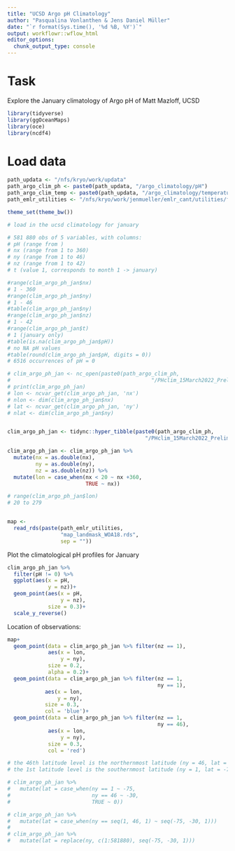 ```yaml
---
title: "UCSD Argo pH Climatology"
author: "Pasqualina Vonlanthen & Jens Daniel Müller"
date: "`r format(Sys.time(), '%d %B, %Y')`"
output: workflowr::wflow_html
editor_options:
  chunk_output_type: console
---
```


# Task 

Explore the January climatology of Argo pH of Matt Mazloff, UCSD 

```r
library(tidyverse)
library(ggOceanMaps)
library(oce)
library(ncdf4)
```

# Load data 

```r
path_updata <- "/nfs/kryo/work/updata"
path_argo_clim_ph <- paste0(path_updata, "/argo_climatology/pH")
path_argo_clim_temp <- paste0(path_updata, "/argo_climatology/temperature")
path_emlr_utilities <- "/nfs/kryo/work/jenmueller/emlr_cant/utilities/files/"

theme_set(theme_bw())
```


```r

# load in the ucsd climatology for january

# 581 880 obs of 5 variables, with columns:
# pH (range from )
# nx (range from 1 to 360)
# ny (range from 1 to 46)
# nz (range from 1 to 42)
# t (value 1, corresponds to month 1 -> january)

#range(clim_argo_ph_jan$nx)
# 1 - 360 
#range(clim_argo_ph_jan$ny)
# 1 - 46
#table(clim_argo_ph_jan$ny)
#range(clim_argo_ph_jan$nz)
# 1 - 42 
#range(clim_argo_ph_jan$t)
# 1 (january only)
#table(is.na(clim_argo_ph_jan$pH))
# no NA pH values
#table(round(clim_argo_ph_jan$pH, digits = 0))
# 6516 occurrences of pH = 0

# clim_argo_ph_jan <- nc_open(paste0(path_argo_clim_ph,
#                                             "/PHclim_15March2022_Prelim.nc"))
# print(clim_argo_ph_jan)
# lon <- ncvar_get(clim_argo_ph_jan, 'nx')
# nlon <- dim(clim_argo_ph_jan$nx)
# lat <- ncvar_get(clim_argo_ph_jan, 'ny')
# nlat <- dim(clim_argo_ph_jan$ny)


clim_argo_ph_jan <- tidync::hyper_tibble(paste0(path_argo_clim_ph,
                                            "/PHclim_15March2022_Prelim.nc"))

clim_argo_ph_jan <- clim_argo_ph_jan %>% 
  mutate(nx = as.double(nx),
         ny = as.double(ny),
         nz = as.double(nz)) %>% 
  mutate(lon = case_when(nx < 20 ~ nx +360,
                         TRUE ~ nx))

# range(clim_argo_ph_jan$lon)
# 20 to 279 


map <-
  read_rds(paste(path_emlr_utilities,
                 "map_landmask_WOA18.rds",
                 sep = ""))
```

Plot the climatological pH profiles for January 

```r

clim_argo_ph_jan %>% 
  filter(pH != 0) %>% 
  ggplot(aes(x = pH,
             y = nz))+
  geom_point(aes(x = pH,
                 y = nz),
             size = 0.3)+
  scale_y_reverse()

```

Location of observations: 

```r

map+
  geom_point(data = clim_argo_ph_jan %>% filter(nz == 1),
             aes(x = lon, 
                 y = ny),
             size = 0.2, 
             alpha = 0.2)+
  geom_point(data = clim_argo_ph_jan %>% filter(nz == 1,
                                                ny == 1),
            aes(x = lon,
                y = ny),
            size = 0.3,
            col = 'blue')+
  geom_point(data = clim_argo_ph_jan %>% filter(nz == 1,
                                                ny == 46),
             aes(x = lon, 
                 y = ny),
             size = 0.3, 
             col = 'red')

# the 46th latitude level is the northernmost latitude (ny = 46, lat = -30?)
# the 1st latitude level is the southernmost latitude (ny = 1, lat = -75?)

# clim_argo_ph_jan %>% 
#   mutate(lat = case_when(ny == 1 ~ -75,
#                          ny == 46 ~ -30,
#                          TRUE ~ 0))

# clim_argo_ph_jan %>% 
#   mutate(lat = case_when(ny == seq(1, 46, 1) ~ seq(-75, -30, 1)))
# 
# clim_argo_ph_jan %>% 
#   mutate(lat = replace(ny, c(1:581880), seq(-75, -30, 1)))



```
